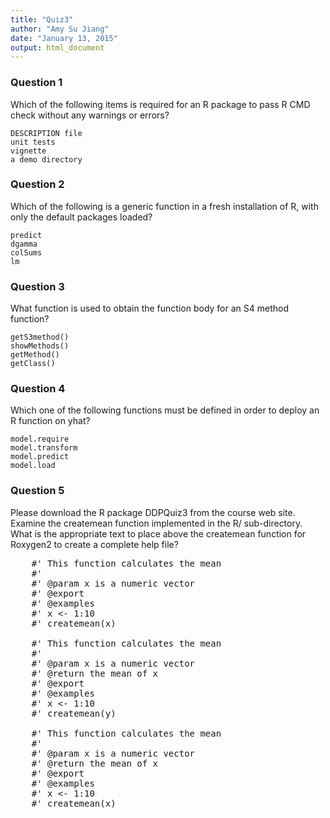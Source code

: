```yaml
---
title: "Quiz3"
author: "Amy Su Jiang"
date: "January 13, 2015"
output: html_document
---
```



### Question 1
Which of the following items is required for an R package to pass R CMD check without any warnings or errors?

    DESCRIPTION file
    unit tests
    vignette
    a demo directory

### Question 2

Which of the following is a generic function in a fresh installation of R, with only the default packages loaded?

    predict
    dgamma
    colSums
    lm

### Question 3

What function is used to obtain the function body for an S4 method function?

    getS3method()
    showMethods()
    getMethod()
    getClass()

### Question 4

Which one of the following functions must be defined in order to deploy an R function on yhat?

    model.require
    model.transform
    model.predict
    model.load

### Question 5

Please download the R package DDPQuiz3 from the course web site. Examine the createmean function implemented in the R/ sub-directory. What is the appropriate text to place above the createmean function for Roxygen2 to create a complete help file?

<pre>
    #' This function calculates the mean
    #' 
    #' @param x is a numeric vector
    #' @export
    #' @examples 
    #' x <- 1:10
    #' createmean(x)
    
    #' This function calculates the mean
    #' 
    #' @param x is a numeric vector
    #' @return the mean of x
    #' @export
    #' @examples 
    #' x <- 1:10
    #' createmean(y)
    
    #' This function calculates the mean
    #' 
    #' @param x is a numeric vector
    #' @return the mean of x
    #' @export
    #' @examples 
    #' x <- 1:10
    #' createmean(x)
</pre>


